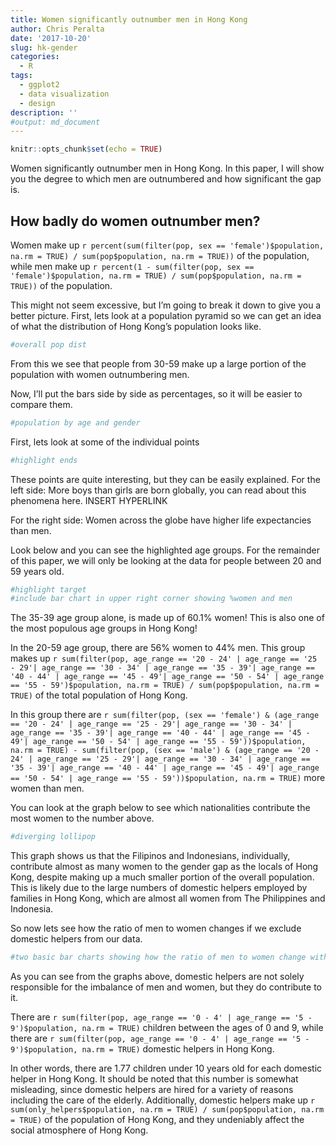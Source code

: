 ```yaml
---
title: Women significantly outnumber men in Hong Kong
author: Chris Peralta
date: '2017-10-20'
slug: hk-gender
categories:
  - R
tags:
  - ggplot2
  - data visualization
  - design
description: ''
#output: md_document
---
```


```r
knitr::opts_chunk$set(echo = TRUE)
```

Women significantly outnumber men in Hong Kong. In this paper, I will show you the degree to which men are outnumbered and how significant the gap is. 

## How badly do women outnumber men?

Women make up `r percent(sum(filter(pop, sex == 'female')$population, na.rm = TRUE) / sum(pop$population, na.rm = TRUE))` of the population, while men make up `r percent(1 - sum(filter(pop, sex == 'female')$population, na.rm = TRUE) / sum(pop$population, na.rm = TRUE))` of the population. 

This might not seem excessive, but I'm going to break it down to give you a better picture. First, lets look at a population pyramid so we can get an idea of what the distribution of Hong Kong's population looks like. 

```r
#overall pop dist
```

From this we see that people from 30-59 make up a large portion of the population with women outnumbering men. 

Now, I'll put the bars side by side as percentages, so it will be easier to compare them.  

```r
#population by age and gender
```

First, lets look at some of the individual points

```r
#highlight ends
```

These points are quite interesting, but they can be easily explained.
For the left side:
More boys than girls are born globally, you can read about this phenomena here. INSERT HYPERLINK

For the right side:
Women across the globe have higher life expectancies than men. 

Look below and you can see the highlighted age groups. For the remainder of this paper, we will only be looking at the data for people between 20 and 59 years old.

```r
#highlight target
#include bar chart in upper right corner showing %women and men
```

The 35-39 age group alone, is made up of 60.1% women! This is also one of the most populous age groups in Hong Kong!

In the 20-59 age group, there are 56% women to 44% men. This group makes up `r sum(filter(pop, age_range == '20 - 24' | age_range == '25 - 29'| age_range == '30 - 34' | age_range == '35 - 39'| age_range == '40 - 44' | age_range == '45 - 49'| age_range == '50 - 54' | age_range == '55 - 59')$population, na.rm = TRUE) / sum(pop$population, na.rm = TRUE)` of the total population of Hong Kong. 

In this group there are `r sum(filter(pop, (sex == 'female') & (age_range == '20 - 24' | age_range == '25 - 29'| age_range == '30 - 34' | age_range == '35 - 39'| age_range == '40 - 44' | age_range == '45 - 49'| age_range == '50 - 54' | age_range == '55 - 59'))$population, na.rm = TRUE) - sum(filter(pop, (sex == 'male') & (age_range == '20 - 24' | age_range == '25 - 29'| age_range == '30 - 34' | age_range == '35 - 39'| age_range == '40 - 44' | age_range == '45 - 49'| age_range == '50 - 54' | age_range == '55 - 59'))$population, na.rm = TRUE)` more women than men.

You can look at the graph below to see which nationalities contribute the most women to the number above.  

```r
#diverging lollipop
```

This graph shows us that the Filipinos and Indonesians, individually, contribute almost as many women to the gender gap as the locals of Hong Kong, despite making up a much smaller portion of the overall population. This is likely due to the large numbers of domestic helpers employed by families in Hong Kong, which are almost all women from The Philippines and Indonesia.

So now lets see how the ratio of men to women changes if we exclude domestic helpers from our data. 
```r
#two basic bar charts showing how the ratio of men to women change with and without domestic helpers.
```

As you can see from the graphs above, domestic helpers are not solely responsible for the imbalance of men and women, but they do contribute to it. 

There are `r sum(filter(pop, age_range == '0 - 4' | age_range == '5 - 9')$population, na.rm = TRUE)` children between the ages of 0 and 9, while there are `r sum(filter(pop, age_range == '0 - 4' | age_range == '5 - 9')$population, na.rm = TRUE)` domestic helpers in Hong Kong. 

In other words, there are 1.77 children under 10 years old for each domestic helper in Hong Kong. It should be noted that this number is somewhat misleading, since domestic helpers are hired for a variety of reasons including the care of the elderly. Additionally, domestic helpers make up `r sum(only_helpers$population, na.rm = TRUE) / sum(pop$population, na.rm = TRUE)` of the population of Hong Kong, and they undeniably affect the social atmosphere of Hong Kong. 











